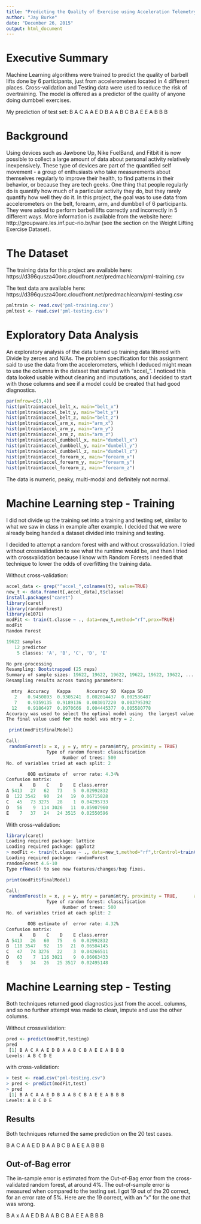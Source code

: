 ```yaml
---
title: "Predicting the Quality of Exercise using Acceleration Telemetry Available in Wearable Devices"
author: "Jay Burke"
date: "December 26, 2015"
output: html_document
---
```

# Executive Summary 
Machine Learning algorithms were trained to predict the quality of barbell lifts done by 6 participants, just from accelerometers located in 4 different places. Cross-validation and Testing data were used to reduce the risk of overtraining.  The model is offered as a predictor of the quality of anyone doing dumbbell exercises.

My prediction of test set: B A C A A E D B A A B C B A E E A B B B

# Background
Using devices such as Jawbone Up, Nike FuelBand, and Fitbit it is now possible to collect a large amount of data about personal activity relatively inexpensively. These type of devices are part of the quantified self movement - a group of enthusiasts who take measurements about themselves regularly to improve their health, to find patterns in their behavior, or because they are tech geeks. One thing that people regularly do is quantify how much of a particular activity they do, but they rarely quantify how well they do it. In this project, the goal was to use data from accelerometers on the belt, forearm, arm, and dumbbell of 6 participants. They were asked to perform barbell lifts correctly and incorrectly in 5 different ways. More information is available from the website here: http://groupware.les.inf.puc-rio.br/har (see the section on the Weight Lifting Exercise Dataset).

# The Dataset
The training data for this project are available here:
https://d396qusza40orc.cloudfront.net/predmachlearn/pml-training.csv

The test data are available here:
https://d396qusza40orc.cloudfront.net/predmachlearn/pml-testing.csv

```r
pmltrain <- read.csv('pml-training.csv')
pmltest <- read.csv('pml-testing.csv')
```

# Exploratory Data Analysis
An exploratory analysis of the data turned up training data littered with Divide by zeroes and N/As.  The problem specification for this assignment said to use the data from the accelerometers, which I deduced might mean to use the columns in the dataset that started with "accel_".  I noticed this data looked usable without cleaning and imputations, and I decided to start with those columns and see if a model could be created that had good diagnostics.

```r
par(mfrow=c(3,4))
hist(pmltrain$accel_belt_x, main="belt_x")
hist(pmltrain$accel_belt_y, main="belt_y")
hist(pmltrain$accel_belt_z, main="belt_z")
hist(pmltrain$accel_arm_x, main="arm_x")
hist(pmltrain$accel_arm_y, main="arm_y")
hist(pmltrain$accel_arm_z, main="arm_z")
hist(pmltrain$accel_dumbbell_x, main="dumbell_x")
hist(pmltrain$accel_dumbbell_y, main="dumbell_y")
hist(pmltrain$accel_dumbbell_z, main="dumbell_z")
hist(pmltrain$accel_forearm_x, main="forearm_x")
hist(pmltrain$accel_forearm_y, main="forearm_y")
hist(pmltrain$accel_forearm_z, main="forearm_z")
```

The data is numeric, peaky, multi-modal and definitely not normal.

# Machine Learning step - Training
I did not divide up the training set into a training and testing set, similar to what we saw in class in example after example.  I decided that we were already being handed a dataset divided into training and testing.

I decided to attempt a random forest with and without crossvalidation.  I tried without crossvalidation to see what the runtime would be, and then I tried with crossvalidation because I know with Random Forests I needed that technique to lower the odds of overfitting the training data.

Without cross-validation:
```r
accel_data <- grep("^accel_",colnames(t), value=TRUE)
new_t <- data.frame(t[,accel_data],t$classe)
install.packages("caret")
library(caret)
library(randomForest)
library(e1071)
modFit <- train(t.classe ~ ., data=new_t,method="rf",prox=TRUE)
modFit
Random Forest 

19622 samples
   12 predictor
    5 classes: 'A', 'B', 'C', 'D', 'E' 

No pre-processing
Resampling: Bootstrapped (25 reps) 
Summary of sample sizes: 19622, 19622, 19622, 19622, 19622, 19622, ... 
Resampling results across tuning parameters:

  mtry  Accuracy   Kappa      Accuracy SD  Kappa SD   
   2    0.9450893  0.9305241  0.002014437  0.002536487
   7    0.9359135  0.9189136  0.003017220  0.003795392
  12    0.9186497  0.8970666  0.004445377  0.005580778
Accuracy was used to select the optimal model using  the largest value.
The final value used for the model was mtry = 2. 

 print(modFit$finalModel)

Call:
 randomForest(x = x, y = y, mtry = param$mtry, proximity = TRUE) 
               Type of random forest: classification
                     Number of trees: 500
No. of variables tried at each split: 2

        OOB estimate of  error rate: 4.34%
Confusion matrix:
     A    B    C    D    E class.error
A 5413   27   62   73    5  0.02992832
B  122 3542   90   24   19  0.06715828
C   45   73 3275   28    1  0.04295733
D   56    9  114 3026   11  0.05907960
E    7   37   24   24 3515  0.02550596

```

With cross-validation:
```r
library(caret)
Loading required package: lattice
Loading required package: ggplot2
> modFit <- train(t.classe ~ ., data=new_t,method="rf",trControl=trainControl(method="cv",number=5), prox=TRUE, allowParallel=TRUE)
Loading required package: randomForest
randomForest 4.6-10
Type rfNews() to see new features/changes/bug fixes.

print(modFit$finalModel)

Call:
 randomForest(x = x, y = y, mtry = param$mtry, proximity = TRUE,      allowParallel = TRUE) 
               Type of random forest: classification
                     Number of trees: 500
No. of variables tried at each split: 2

        OOB estimate of  error rate: 4.32%
Confusion matrix:
     A    B    C    D    E class.error
A 5413   26   60   75    6  0.02992832
B  118 3547   92   19   21  0.06584145
C   47   74 3276   22    3  0.04266511
D   63    7  116 3021    9  0.06063433
E    5   34   26   25 3517  0.02495148

```

# Machine Learning step - Testing
Both techniques returned good diagnostics just from the accel_ columns, and so no further attempt was made to clean, impute and use the other columns.

Without crossvalidation:
```r
pred <- predict(modFit,testing)
pred
 [1] B A C A A E D B A A B C B A E E A B B B
Levels: A B C D E
```
with cross-validation:
```r
> test <- read.csv("pml-testing.csv")
> pred <- predict(modFit,test)
> pred
 [1] B A C A A E D B A A B C B A E E A B B B
Levels: A B C D E

```
## Results
Both techniques returned the same prediction on the 20 test cases.

B A C A A E D B A A B C B A E E A B B B

## Out-of-Bag error
The in-sample error is estimated from the Out-of-Bag error from the cross-validated random forest, at around 4%.  The out-of-sample error is measured when compared to the testing set.  I got 19 out of the 20 correct, for an error rate of 5%.  Here are the 19 correct, with an "x" for the one that was wrong.

B A x A A E D B A A B C B A E E A B B B
